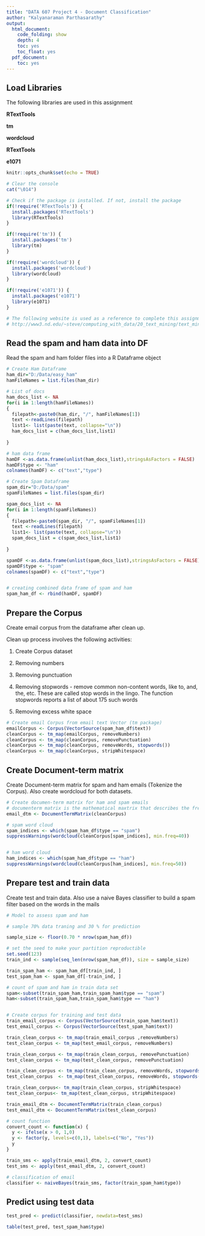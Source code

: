 ---
title: "DATA 607 Project 4 - Document Classification"
author: "Kalyanaraman Parthasarathy"
output:
  html_document:
    code_folding: show
    depth: 4
    toc: yes
    toc_float: yes
  pdf_document:
    toc: yes
---

## Load Libraries

The following libraries are used in this assignment

**RTextTools**

**tm**

**wordcloud**

**RTextTools**

**e1071**


```{r setup, include=FALSE}
knitr::opts_chunk$set(echo = TRUE)

# Clear the console
cat("\014")

# Check if the package is installed. If not, install the package
if(!require('RTextTools')) {
  install.packages('RTextTools')
  library(RTextTools)
}

if(!require('tm')) {
  install.packages('tm')
  library(tm)
}

if(!require('wordcloud')) {
  install.packages('wordcloud')
  library(wordcloud)
}

if(!require('e1071')) {
  install.packages('e1071')
  library(e1071)
}

# The following website is used as a reference to complete this assignment
# http://www3.nd.edu/~steve/computing_with_data/20_text_mining/text_mining_example.html#

```

## Read the spam and ham data into DF

Read the spam and ham folder files into a R Dataframe object

```{r}
# Create Ham Dataframe
ham_dir="D:/Data/easy_ham"
hamFileNames = list.files(ham_dir)

# List of docs
ham_docs_list <- NA
for(i in 1:length(hamFileNames))
{
  filepath<-paste0(ham_dir, "/", hamFileNames[1])  
  text <-readLines(filepath)
  list1<- list(paste(text, collapse="\n"))
  ham_docs_list = c(ham_docs_list,list1)
  
}

# ham data frame
hamDF <-as.data.frame(unlist(ham_docs_list),stringsAsFactors = FALSE)
hamDF$type <- "ham"
colnames(hamDF) <- c("text","type")

# Create Spam Dataframe
spam_dir="D:/Data/spam"
spamFileNames = list.files(spam_dir)

spam_docs_list <- NA
for(i in 1:length(spamFileNames))
{
  filepath<-paste0(spam_dir, "/", spamFileNames[1])  
  text <-readLines(filepath)
  list1<- list(paste(text, collapse="\n"))
  spam_docs_list = c(spam_docs_list,list1)
  
}

spamDF <-as.data.frame(unlist(spam_docs_list),stringsAsFactors = FALSE)
spamDF$type <- "spam"
colnames(spamDF) <- c("text","type")


# creating combined data frame of spam and ham
spam_ham_df <- rbind(hamDF, spamDF)

```

## Prepare the Corpus

Create email corpus from the dataframe after clean up.

Clean up process involves the following activities:

1. Create Corpus dataset

2. Removing numbers

3. Removing punctuation

4. Removing stopwords - remove common non-content words, like to, and, the, etc. These are called stop words in the lingo. The function stopwords reports a list of about 175 such words

5. Removing excess white space

```{r}
# Create email Corpus from email text Vector (tm package)
emailCorpus <- Corpus(VectorSource(spam_ham_df$text))
cleanCorpus <- tm_map(emailCorpus, removeNumbers)
cleanCorpus <- tm_map(cleanCorpus, removePunctuation)
cleanCorpus <- tm_map(cleanCorpus, removeWords, stopwords())
cleanCorpus <- tm_map(cleanCorpus, stripWhitespace)

```


## Create Document-term matrix

Create Document-term matrix for spam and ham emails (Tokenize the Corpus). Also create wordcloud for both datasets.

```{r}

# Create documen-term matrix for ham and spam emails
# documenterm matrix is the mathematical maxtrix that describes the frequency of terms that occurs in a collection of documents
email_dtm <- DocumentTermMatrix(cleanCorpus)

# spam word cloud
spam_indices <- which(spam_ham_df$type == "spam")
suppressWarnings(wordcloud(cleanCorpus[spam_indices], min.freq=40))


# ham word cloud
ham_indices <- which(spam_ham_df$type == "ham")
suppressWarnings(wordcloud(cleanCorpus[ham_indices], min.freq=50))

```


## Prepare test and train data

Create test and train data. Also use a naive Bayes classifier to build a spam filter based on the words in the mails

```{r}

# Model to assess spam and ham

# sample 70% data traning and 30 % for prediction

sample_size <- floor(0.70 * nrow(spam_ham_df))

# set the seed to make your partition reproductible
set.seed(123)
train_ind <- sample(seq_len(nrow(spam_ham_df)), size = sample_size)

train_spam_ham <- spam_ham_df[train_ind, ]
test_spam_ham <- spam_ham_df[-train_ind, ]

# count of spam and ham in train data set
spam<-subset(train_spam_ham,train_spam_ham$type == "spam")
ham<-subset(train_spam_ham,train_spam_ham$type == "ham")


# Create corpus for training and test data
train_email_corpus <- Corpus(VectorSource(train_spam_ham$text))
test_email_corpus <- Corpus(VectorSource(test_spam_ham$text))

train_clean_corpus <- tm_map(train_email_corpus ,removeNumbers)
test_clean_corpus <- tm_map(test_email_corpus, removeNumbers)

train_clean_corpus <- tm_map(train_clean_corpus, removePunctuation)
test_clean_corpus <- tm_map(test_clean_corpus, removePunctuation)

train_clean_corpus <- tm_map(train_clean_corpus, removeWords, stopwords())
test_clean_corpus  <- tm_map(test_clean_corpus, removeWords, stopwords())

train_clean_corpus<- tm_map(train_clean_corpus, stripWhitespace)
test_clean_corpus<- tm_map(test_clean_corpus, stripWhitespace)

train_email_dtm <- DocumentTermMatrix(train_clean_corpus)
test_email_dtm <- DocumentTermMatrix(test_clean_corpus)

# count function
convert_count <- function(x) {
  y <- ifelse(x > 0, 1,0)
  y <- factor(y, levels=c(0,1), labels=c("No", "Yes"))
  y
}

train_sms <- apply(train_email_dtm, 2, convert_count)
test_sms <- apply(test_email_dtm, 2, convert_count)

# classification of email
classifier <- naiveBayes(train_sms, factor(train_spam_ham$type))

```


## Predict using test data

```{r}

test_pred <- predict(classifier, newdata=test_sms)

table(test_pred, test_spam_ham$type)

```


